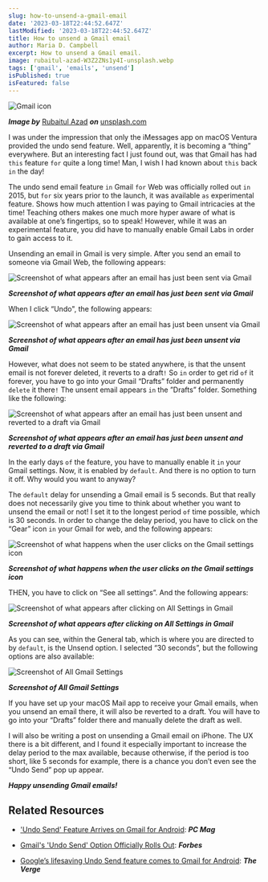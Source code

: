 ```yaml
---
slug: how-to-unsend-a-gmail-email
date: '2023-03-18T22:44:52.647Z'
lastModified: '2023-03-18T22:44:52.647Z'
title: How to unsend a Gmail email
author: Maria D. Campbell
excerpt: How to unsend a Gmail email.
image: rubaitul-azad-W3Z2ZNs1y4I-unsplash.webp
tags: ['gmail', 'emails', 'unsend']
isPublished: true
isFeatured: false
---
```


![Gmail icon](rubaitul-azad-W3Z2ZNs1y4I-unsplash.webp)

***Image by*** [Rubaitul Azad](https://unsplash.com/@rubaitulazad) ***on*** [unsplash.com](https://unsplash.com/photos/W3Z2ZNs1y4I)

I was under the impression that only the iMessages app on macOS Ventura provided the undo send feature. Well, apparently, it is becoming a “thing” everywhere. But an interesting fact I just found out, was that Gmail has had `this` feature `for` quite a long time! Man, I wish I had known about `this` back `in` the day!

The undo send email feature `in` Gmail `for` Web was officially rolled out `in` 2015, but `for` six years prior to the launch, it was available `as`
experimental feature. Shows how much attention I was paying to Gmail intricacies at the time! Teaching others makes one much more hyper aware of what is available at one’s fingertips, so to speak! However, while it was an
experimental feature, you did have to manually enable Gmail Labs in order to
gain access to it.

Unsending an email in Gmail is very simple. After you send an email to someone via Gmail Web, the following appears:

![Screenshot of what appears after an email has just been sent via Gmail](gmail_email_sent.webp)

***Screenshot of what appears after an email has just been sent via Gmail***

When I click “Undo", the following appears:

![Screenshot of what appears after an email has just been unsent via Gmail](gmail_email_undone.webp)

***Screenshot of what appears after an email has just been unsent via Gmail***

However, what does not seem to be stated anywhere, is that the unsent email is not forever deleted, it reverts to a draft`!` So `in` order to get rid `of` it forever, you have to go into your Gmail “Drafts” folder and permanently `delete` it there`!` The unsent email appears `in` the ”Drafts” folder. Something like the following:

![Screenshot of what appears after an email has just been unsent and reverted to a draft via Gmail](gmail_email_undone_draft.webp)

***Screenshot of what appears after an email has just been unsent and reverted to a draft via Gmail***

In the early days `of` the feature, you have to manually enable it `in` your
Gmail settings. Now, it is enabled by `default`. And there is no option to turn it off. Why would you want to anyway?

The `default` delay for unsending a Gmail email is 5 seconds. But that really does not necessarily give you time to think about whether you want to unsend the email or not! I set it to the longest period `of` time possible, which is 30 seconds. In order to change the delay period, you have to click on the “Gear” icon `in` your Gmail for web, and the following appears:

![Screenshot of what happens when the user clicks on the Gmail settings icon](gmail_email_unsend_gmail_settings_icon.webp)

***Screenshot of what happens when the user clicks on the Gmail settings icon***

THEN, you have to click on “See all settings”. And the following appears:

![Screenshot of what appears after clicking on All Settings in Gmail](gmail_unsend_email_all_settings.webp)

***Screenshot of what appears after clicking on All Settings in Gmail***

As you can see, within the General tab, which is where you are directed to by `default`, is the Unsend option. I selected “30 seconds”, but the following options are also available:

![Screenshot of All Gmail Settings](gmail_unsend_settings_unsend_options.webp)

***Screenshot of All Gmail Settings***

If you have set up your macOS Mail app to receive your Gmail emails, when you unsend an email there, it will also be reverted to a draft. You will have to go into your “Drafts” folder there and manually delete the draft as well.

I will also be writing a post on unsending a Gmail email on iPhone. The UX there is a bit different, and I found it especially important to increase the delay period to the max available, because otherwise, if the period is too short, like 5 seconds for example, there is a chance you don’t even see the “Undo Send” pop up appear.

**_Happy unsending Gmail emails!_**

## Related Resources

-   ['Undo Send' Feature Arrives on Gmail for Android](https://www.pcmag.com/news/undo-send-feature-arrives-on-gmail-for-android): **_PC Mag_**

-   [Gmail's 'Undo Send' Option Officially Rolls Out](https://www.forbes.com/sites/amitchowdhry/2015/06/23/gmail-undo-send/?sh=480d0290317b): **_Forbes_**

-   [Google’s lifesaving Undo Send feature comes to Gmail for Android](https://www.theverge.com/2018/8/20/17761240/google-gmail-undo-send-android-mobile-feature): **_The Verge_**

